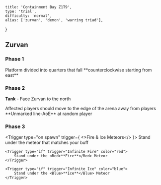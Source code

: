     title: 'Containment Bay Z1T9',
    type: 'trial',
    difficulty: 'normal',
    alias: ['zurvan', 'demon', 'warring triad'],
}

## Zurvan

### Phase 1

<Alert color="orange" icon="warning">
    Platform divided into quarters that fall **counterclockwise starting from east**
</Alert>

### Phase 2

<OnlyTank>**Tank** - Face Zurvan to the north</OnlyTank>

<Trigger type="on" trigger="Fireball marker on head" color="blue">
    Affected players should move to the edge of the arena away from players
</Trigger>

<Trigger type="on cast" trigger="Wave Cannon" color="orange">
    **Unmarked line-AoE** at random player
</Trigger>

### Phase 3

<Trigger type="on spawn" trigger={ <><Red>Fire</Red> & <Blue>Ice</Blue> Meteors</> }>
    Stand under the meteor that matches your buff

    <Trigger type="if" trigger="Infinite Fire" color="red">
        Stand under the <Red>**Fire**</Red> Meteor
    </Trigger>

    <Trigger type="if" trigger="Infinite Ice" color="blue">
        Stand under the <Blue>**Ice**</Blue> Meteor
    </Trigger>
</Trigger>
